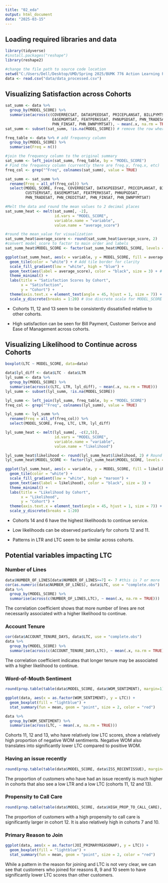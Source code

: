 ---
title: "02_eda"
output: html_document
date: "2025-03-15"
---
## Loading required libraries and data
```{r}
library(tidyverse)
#install.packages("reshape")
library(reshape2)

#change the file path to source code location
setwd("C:/Users/Dell/Desktop/UMD/Spring 2025/BUMK 776 Action Learning Project/team8_source_code")
data <- read.csv("data/data_processed.csv")
```

## Visualizing Satisfaction across Cohorts
```{r}
sat_summ <- data %>%
  group_by(MODEL_SCORE) %>%
  summarise(across(c(COVERRECSAT, DATASPEEDSAT, PRICEPLANSAT, BILLPYMTSAT, CUSTSERVSAT, 
                     EASEMGMTSAT, FEATPERKSSAT, PHNUPGDSAT, PHN_TRADESAT, PHN_CREDITSAT, 
                     PHN_FINSAT, PHN_DWNPYMTSAT), ~ mean(.x, na.rm = TRUE)))
sat_summ <- subset(sat_summ, !is.na(MODEL_SCORE)) # remove the row where Model_score=NA

freq_table <- data %>% # add frequency column
  group_by(MODEL_SCORE) %>%
  summarise(Freq = n())

#join the frequency column to the original summary
sat_summ <- left_join(sat_summ, freq_table, by = "MODEL_SCORE")
# Find the frequency column (currently there are freq.y, freq.x, etc)
freq_col <- grep("^Freq", colnames(sat_summ), value = TRUE)

sat_summ <- sat_summ %>%
  rename(Freq = all_of(freq_col)) %>%
  select(MODEL_SCORE, Freq, COVERRECSAT, DATASPEEDSAT, PRICEPLANSAT, BILLPYMTSAT,
         CUSTSERVSAT, EASEMGMTSAT, FEATPERKSSAT, PHNUPGDSAT,
         PHN_TRADESAT, PHN_CREDITSAT, PHN_FINSAT, PHN_DWNPYMTSAT)

#Melt the data and round the mean values to 2 decimal places
sat_summ_heat <- melt(sat_summ[, -2],  
                      id.vars = "MODEL_SCORE", 
                      variable.name = "variable", 
                      value.name = "average_score")

#round the mean_value for visualization
sat_summ_heat$average_score <- round(sat_summ_heat$average_score, 2)
#convert model_score to factor to main order and labels
sat_summ_heat$MODEL_SCORE <- factor(sat_summ_heat$MODEL_SCORE, levels = 1:14)

ggplot(sat_summ_heat, aes(x = variable, y = MODEL_SCORE, fill = average_score)) +
  geom_tile(color = "white") + # Add tile border for clarity
  scale_fill_gradient(low = "white", high = "blue") +
  geom_text(aes(label = average_score), color = "black", size = 3) + # Display values
  theme_minimal() +
  labs(title = "Satisfaction Scores by Cohort", 
       x = "Satisfaction", 
       y = "Cohort") +
  theme(axis.text.x = element_text(angle = 45, hjust = 1, size = 7)) + # Rotate x-axis labels
  scale_y_discrete(breaks = 1:20) # Use discrete scale for MODEL_SCORE
```
* Cohorts 11, 12 and 13 seem to be consistently dissatisfied relative to other cohorts.

* High satisfaction can be seen for Bill Payment, Customer Serivce and Ease of Management across cohorts.

## Visualizing Likelihood to Continue across Cohorts
```{r}
boxplot(LTC ~ MODEL_SCORE, data=data)

data$lyl_diff <- data$LTC - data$LTR
lyl_summ <- data %>%
  group_by(MODEL_SCORE) %>%
  summarise(across(c(LTC, LTR, lyl_diff), ~ mean(.x, na.rm = TRUE)))
lyl_summ <- subset(lyl_summ, !is.na(MODEL_SCORE))

lyl_summ <- left_join(lyl_summ, freq_table, by = "MODEL_SCORE")
freq_col <- grep("^Freq", colnames(lyl_summ), value = TRUE)

lyl_summ <- lyl_summ %>%
  rename(Freq = all_of(freq_col)) %>%
  select(MODEL_SCORE, Freq, LTC, LTR, lyl_diff)

lyl_summ_heat <- melt(lyl_summ[, -c(2,5)],
                      id.vars = "MODEL_SCORE", 
                      variable.name = "variable", 
                      value.name = "likelihood")

lyl_summ_heat$likelihood <- round(lyl_summ_heat$likelihood, 2) # Round the mean_value for visualization
lyl_summ_heat$MODEL_SCORE <- factor(lyl_summ_heat$MODEL_SCORE, levels = 1:14) #convert model_score to factor to main order and labels

ggplot(lyl_summ_heat, aes(x = variable, y = MODEL_SCORE, fill = likelihood)) +
  geom_tile(color = "white") +
  scale_fill_gradient(low = "white", high = "maroon") +
  geom_text(aes(label = likelihood), color = "black", size = 3) +
  theme_minimal() +
  labs(title = "Likelihood by Cohort", 
       x = "Likelihood", 
       y = "Cohort") +
  theme(axis.text.x = element_text(angle = 45, hjust = 1, size = 7)) +
  scale_y_discrete(breaks = 1:20)
```
* Cohorts 14 and 6 have the highest likelihoods to continue service.

* Low likelihoods can be observed particularly for cohorts 12 and 11.

* Patterns in LTR and LTC seem to be similar across cohorts.

## Potential variables impacting LTC

### Number of Lines
```{r}
data$NUMBER_OF_LINES[data$NUMBER_OF_LINES>=7] <- 7 #this is 7 or more
cor(as.numeric(data$NUMBER_OF_LINES), data$LTC, use = "complete.obs")
data %>%
  group_by(MODEL_SCORE) %>%
  summarise(across(c(NUMBER_OF_LINES,LTC), ~ mean(.x, na.rm = TRUE)))
```
The correlation coefficient shows that more number of lines are not necessarily associated with a higher likelihood to continue.

### Account Tenure
```{r}
cor(data$ACCOUNT_TENURE_DAYS, data$LTC, use = "complete.obs")
data %>%
  group_by(MODEL_SCORE) %>%
  summarise(across(c(ACCOUNT_TENURE_DAYS,LTC), ~ mean(.x, na.rm = TRUE)))
```
The correlation coefficient indicates that longer tenure may be associated with a higher likelihood to continue.

### Word-of-Mouth Sentiment
```{r}
round(prop.table(table(data$MODEL_SCORE, data$WOM_SENTIMENT), margin=1),3)

ggplot(data, aes(x = as.factor(WOM_SENTIMENT), y = LTC)) +
  geom_boxplot(fill = "lightblue") +
  stat_summary(fun = mean, geom = "point", size = 2, color = "red")

data %>%
  group_by(WOM_SENTIMENT) %>%
  summarise(across(LTC, ~ mean(.x, na.rm = TRUE)))
```
Cohorts 11, 12 and 13, who have relatively low LTC scores, show a relatively high proportion of negative WOM sentiments. Negative WOM also translates into significantly lower LTC compared to positive WOM.

### Having an issue recently
```{r}
round(prop.table(table(data$MODEL_SCORE, data$ISS_RECENTISSUE), margin=1),3)
```
The proportion of customers who have had an issue recently is much higher in cohorts that also see a low LTR and a low LTC (cohorts 11, 12 and 13).

### Propensity to Call Care
```{r}
round(prop.table(table(data$MODEL_SCORE, data$HIGH_PROP_TO_CALL_CARE), margin=1),3)
```
The proportion of customers with a high propensity to call care is significantly larger in cohort 12. It is also relatively high in cohorts 7 and 10.

### Primary Reason to Join
```{r}
ggplot(data, aes(x = as.factor(JOI_PRIMARYREASONAP), y = LTC)) +
  geom_boxplot(fill = "lightblue") +
  stat_summary(fun = mean, geom = "point", size = 2, color = "red")
```
While a pattern in the reason for joining and LTC is not very clear, we can see that customers who joined for reasons 8, 9 and 10 seem to have significantly lower LTC scores than other customers.